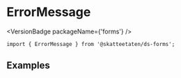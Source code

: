 
<Meta of={ErrorMessageStories} />

# ErrorMessage

<VersionBadge packageName={'forms'} />

<DocIntro
  name="ErrorMessage"
  url="https://www.skatteetaten.no/stilogtone/designsystemet/komponenter/errormessage/"
/>

<Primary />

```tsx
import { ErrorMessage } from '@skatteetaten/ds-forms';
```

<Controls />

## Examples

<Canvas of={ErrorMessageStories.Examples} />
